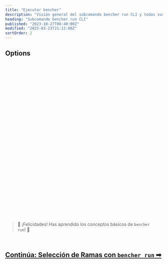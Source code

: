 ```yaml
---
title: "Ejecutar bencher"
description: "Visión general del subcomando bencher run CLI y todas sus banderas, argumentos y características"
heading: "Subcomando bencher run CLI"
published: "2023-10-27T08:40:00Z"
modified: "2025-03-23T21:12:00Z"
sortOrder: 2
---
```



<Intro />

<Cmd />

<BenchmarkCommand />

## Options

<Project />

<br />

<Token />

<br />

<BranchSelection />

<br />

<Testbed />

<br />

<Thresholds />

<br />

<Adapters />

<br />

<Iter />

<br />

<Fold />

<br />

<Backdate />

<br />

<AllowFailure />

<br />

<Format />

<br />

<Quiet />

<br />

<GitHubActions />

<br />

<CiOnlyThresholds />

<br />

<CiOnlyOnAlert />

<br />

<CiId />

<br/>

<CiNumber />

<br/>

<Shell />

<br />

<Flag />

<br />

<Exec />

<br />

<Host />

<br />

<InsecureHost />

<br />

<NativeTls />

<br />

<Timeout />

<br />

<Attempts />

<br />

<RetryAfter />

<br />

<DryRun />

<br />

<Help />

<br />
<br />

> 🐰 ¡Felicidades! Has aprendido los conceptos básicos de <code>bencher run</code>! 🎉

<br/>

<h2><a href="/es/docs/explanation/branch-selection/">Continúa: Selección de Ramas con <code>bencher run</code> ➡</a></h2>